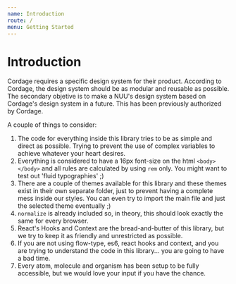 ```yaml
---
name: Introduction
route: /
menu: Getting Started
---
```


# Introduction

Cordage requires a specific design system for their product. According to Cordage, the design system should be as modular and reusable as possible. The secondary objetive is to make a NUU's design system based on Cordage's design system in a future. This has been previously authorized by Cordage.

A couple of things to consider:

1. The code for everything inside this library tries to be as simple and direct as possible. Trying to prevent the use of complex variables to achieve whatever your heart desires.
2. Everything is considered to have a 16px font-size on the html `<body></body>` and all rules are calculated by using `rem` only. You might want to test out 'fluid typographies' ;)
3. There are a couple of themes available for this library and these themes exist in their own separate folder, just to prevent having a complete mess inside our styles. You can even try to import the main file and just the selected theme eventually ;)
4. `normalize` is already included so, in theory, this should look exactly the same for every browser.
5. React's Hooks and Context are the bread-and-butter of this library, but we try to keep it as friendly and unrestricted as possible.
6. If you are not using flow-type, es6, react hooks and context, and you are trying to understand the code in this library... you are going to have a bad time.
7. Every atom, molecule and organism has been setup to be fully accessible, but we would love your input if you have the chance.
